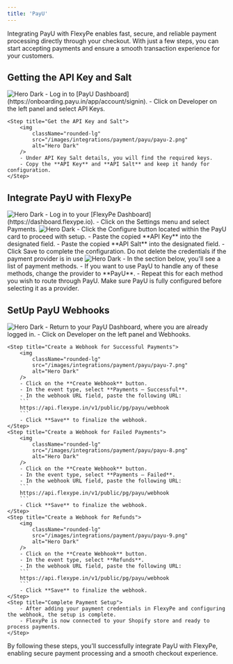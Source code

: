 ```yaml
---
title: 'PayU'
---
```


Integrating PayU with FlexyPe enables fast, secure, and reliable payment processing directly through your checkout. With just a few steps, you can start accepting payments and ensure a smooth transaction experience for your customers.

## Getting the API Key and Salt

<Steps>
    <Step title="Access PayU Dashboard">
        <img
            className="rounded-lg"
            src="/images/integrations/payment/payu/payu-1.png"
            alt="Hero Dark"
        />
        - Log in to [PayU Dashboard](https://onboarding.payu.in/app/account/signin).
        - Click on Developer on the left panel and select API Keys.
    </Step>

    <Step title="Get the API Key and Salt">
        <img
            className="rounded-lg"
            src="/images/integrations/payment/payu/payu-2.png"
            alt="Hero Dark"
        />
        - Under API Key Salt details, you will find the required keys.
        - Copy the **API Key** and **API Salt** and keep it handy for configuration.
    </Step>
</Steps>

## Integrate PayU with FlexyPe

<Steps>
    <Step title="Access PayU in FlexyPe Dashboard.">
        <img
            className="rounded-lg"
            src="/images/integrations/payment/payu/payu-3.png"
            alt="Hero Dark"
        />
        - Log in to your [FlexyPe Dashboard](https://dashboard.flexype.io).
        - Click on the Settings menu and select Payments.
    </Step>
    <Step title="Configure PayU">
        <img
            className="rounded-lg"
            src="/images/integrations/payment/payu/payu-4.png"
            alt="Hero Dark"
        />
        - Click the Configure button located within the PayU card to proceed with setup.
        - Paste the copied **API Key** into the designated field.
        - Paste the copied **API Salt** into the designated field.
        - Click Save to complete the configuration.
        <Warning>Do not delete the credentials if the payment provider is in use</Warning>
    </Step>
    <Step title="Use PayU for Your Payment Methods">
        <img
            className="rounded-lg"
            src="/images/integrations/payment/payu/payu-5.png"
            alt="Hero Dark"
        />
        - In the section below, you'll see a list of payment methods.
        - If you want to use PayU to handle any of these methods, change the provider to **PayU**.
        - Repeat this for each method you wish to route through PayU.
        <Warning>Make sure PayU is fully configured before selecting it as a provider.</Warning>
    </Step>
</Steps>

## SetUp PayU Webhooks

<Steps>
    <Step title="Access PayU Dashboard">
        <img
            className="rounded-lg"
            src="/images/integrations/payment/payu/payu-6.png"
            alt="Hero Dark"
        />
        - Return to your PayU Dashboard, where you are already logged in.
        - Click on Developer on the left panel and Webhooks.
    </Step>

    <Step title="Create a Webhook for Successful Payments">
        <img
            className="rounded-lg"
            src="/images/integrations/payment/payu/payu-7.png"
            alt="Hero Dark"
        />
        - Click on the **Create Webhook** button.
        - In the event type, select **Payments – Successful**.
        - In the webhook URL field, paste the following URL:
        ```
        https://api.flexype.in/v1/public/pg/payu/webhook
        ```
        - Click **Save** to finalize the webhook.
    </Step>
    <Step title="Create a Webhook for Failed Payments">
        <img
            className="rounded-lg"
            src="/images/integrations/payment/payu/payu-8.png"
            alt="Hero Dark"
        />
        - Click on the **Create Webhook** button.
        - In the event type, select **Payments – Failed**.
        - In the webhook URL field, paste the following URL:
        ```
        https://api.flexype.in/v1/public/pg/payu/webhook
        ```
        - Click **Save** to finalize the webhook.
    </Step>
    <Step title="Create a Webhook for Refunds">
        <img
            className="rounded-lg"
            src="/images/integrations/payment/payu/payu-9.png"
            alt="Hero Dark"
        />
        - Click on the **Create Webhook** button.
        - In the event type, select **Refunds**.
        - In the webhook URL field, paste the following URL:
        ```
        https://api.flexype.in/v1/public/pg/payu/webhook
        ```
        - Click **Save** to finalize the webhook.
    </Step>
    <Step title="Complete Payment Setup">
        - After adding your payment credentials in FlexyPe and configuring the webhook, the setup is complete.
        - FlexyPe is now connected to your Shopify store and ready to process payments.
    </Step>
</Steps>

By following these steps, you’ll successfully integrate PayU with FlexyPe, enabling secure payment processing and a smooth checkout experience.
